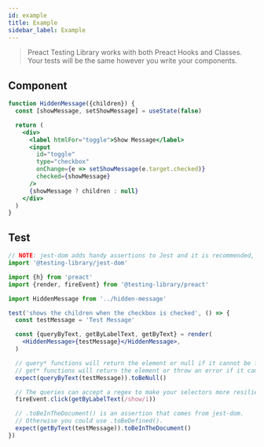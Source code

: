 ```yaml
---
id: example
title: Example
sidebar_label: Example
---
```


> Preact Testing Library works with both Preact Hooks and Classes. Your tests will be the same however you write your components.

## Component

```jsx
function HiddenMessage({children}) {
  const [showMessage, setShowMessage] = useState(false)

  return (
    <div>
      <label htmlFor="toggle">Show Message</label>
      <input
        id="toggle"
        type="checkbox"
        onChange={e => setShowMessage(e.target.checked)}
        checked={showMessage}
      />
      {showMessage ? children : null}
    </div>
  )
}
```

## Test

```jsx
// NOTE: jest-dom adds handy assertions to Jest and it is recommended, but not required.
import '@testing-library/jest-dom'

import {h} from 'preact'
import {render, fireEvent} from '@testing-library/preact'

import HiddenMessage from '../hidden-message'

test('shows the children when the checkbox is checked', () => {
  const testMessage = 'Test Message'

  const {queryByText, getByLabelText, getByText} = render(
    <HiddenMessage>{testMessage}</HiddenMessage>,
  )

  // query* functions will return the element or null if it cannot be found.
  // get* functions will return the element or throw an error if it cannot be found.
  expect(queryByText(testMessage)).toBeNull()

  // The queries can accept a regex to make your selectors more resilient to content tweaks and changes.
  fireEvent.click(getByLabelText(/show/i))

  // .toBeInTheDocument() is an assertion that comes from jest-dom.
  // Otherwise you could use .toBeDefined().
  expect(getByText(testMessage)).toBeInTheDocument()
})
```
